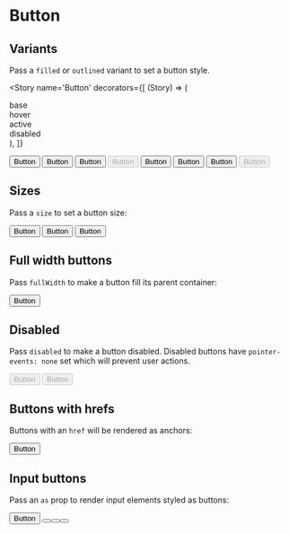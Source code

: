 
<Meta title='Components/Button' component={Button} />


# Button

## Variants

Pass a `filled` or `outlined` variant to set a button style.

<Story
  name='Button'
  decorators={[
    (Story) => (
      <div className='grid grid-cols-4 gap-x-4 gap-y-2 items-center justify-items-center w-1/2'>
        <div>base</div>
        <div>hover</div>
        <div>active</div>
        <div>disabled</div>
        <Story />
      </div>
    ),
  ]}
>
  <Button variant='filled'>Button</Button>
  <Button variant='filled' className='C9Y-hover'>
    Button
  </Button>
  <Button variant='filled' className='C9Y-active'>
    Button
  </Button>
  <Button variant='filled' disabled>
    Button
  </Button>
  <Button variant='outlined'>Button</Button>
  <Button variant='outlined' className='C9Y-hover'>
    Button
  </Button>
  <Button variant='outlined' className='C9Y-active'>
    Button
  </Button>
  <Button variant='outlined' disabled>
    Button
  </Button>
</Story>

## Sizes

Pass a `size` to set a button size:

<div className='flex flex-row items-center gap-4'>
  <Button size='small'>Button</Button>
  <Button>Button</Button>
  <Button size='large'>Button</Button>
</div>

## Full width buttons

Pass `fullWidth` to make a button fill its parent container:

<Button fullWidth>Button</Button>

## Disabled

Pass `disabled` to make a button disabled. Disabled buttons have `pointer-events: none`
set which will prevent user actions.

<div className='flex flex-row items-center gap-4'>
  <Button variant='filled' disabled>
    Button
  </Button>
  <Button variant='outlined' disabled>
    Button
  </Button>
</div>

## Buttons with hrefs

Buttons with an `href` will be rendered as anchors:

<Button href='#test'>Button</Button>

## Input buttons

Pass an `as` prop to render input elements styled as buttons:

<div className='flex flex-row items-center gap-4'>
  <Button>Button</Button>
  <Button as='input' value='Input' />
  <Button as='input' type='submit' value='Submit' />
  <Button as='input' type='reset' value='Reset' />
</div>

<ArgsTable of={Button} />

